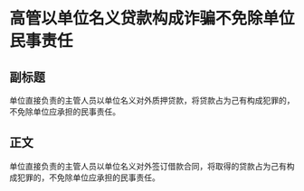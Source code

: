 # 高管以单位名义贷款构成诈骗不免除单位民事责任
## 副标题
单位直接负责的主管人员以单位名义对外质押贷款，将贷款占为己有构成犯罪的，不免除单位应承担的民事责任。
## 正文
单位直接负责的主管人员以单位名义对外签订借款合同，将取得的贷款占为己有构成犯罪的，不免除单位应承担的民事责任。